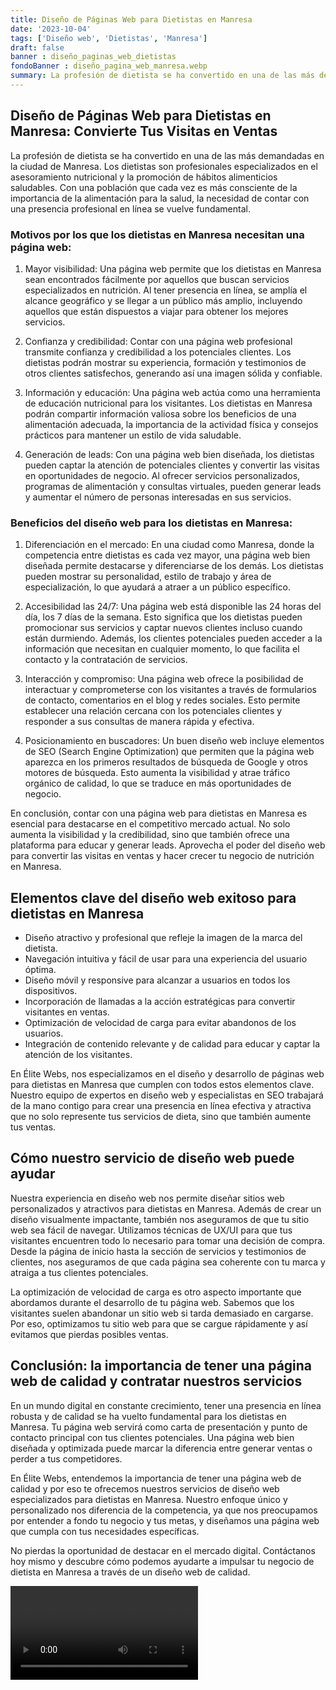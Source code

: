 ```yaml
---
title: Diseño de Páginas Web para Dietistas en Manresa
date: '2023-10-04'
tags: ['Diseño web', 'Dietistas', 'Manresa']
draft: false
banner : diseño_paginas_web_dietistas
fondoBanner : diseño_pagina_web_manresa.webp
summary: La profesión de dietista se ha convertido en una de las más demandadas en la ciudad de Manresa. Los dietistas son profesionales especializados en el asesoramiento nutricional y la promoción de hábitos alimenticios saludables. Con una población que cada vez es más consciente de la importancia de la alimentación para la salud, la necesidad de contar con una presencia profesional en línea se vuelve fundamental.
---
```


## Diseño de Páginas Web para Dietistas en Manresa: Convierte Tus Visitas en Ventas

La profesión de dietista se ha convertido en una de las más demandadas en la ciudad de Manresa. Los dietistas son profesionales especializados en el asesoramiento nutricional y la promoción de hábitos alimenticios saludables. Con una población que cada vez es más consciente de la importancia de la alimentación para la salud, la necesidad de contar con una presencia profesional en línea se vuelve fundamental.

### Motivos por los que los dietistas en Manresa necesitan una página web:

1. Mayor visibilidad: Una página web permite que los dietistas en Manresa sean encontrados fácilmente por aquellos que buscan servicios especializados en nutrición. Al tener presencia en línea, se amplía el alcance geográfico y se llegar a un público más amplio, incluyendo aquellos que están dispuestos a viajar para obtener los mejores servicios.

2. Confianza y credibilidad: Contar con una página web profesional transmite confianza y credibilidad a los potenciales clientes. Los dietistas podrán mostrar su experiencia, formación y testimonios de otros clientes satisfechos, generando así una imagen sólida y confiable.

3.  Información y educación: Una página web actúa como una herramienta de educación nutricional para los visitantes. Los dietistas en Manresa podrán compartir información valiosa sobre los beneficios de una alimentación adecuada, la importancia de la actividad física y consejos prácticos para mantener un estilo de vida saludable.

4. Generación de leads: Con una página web bien diseñada, los dietistas pueden captar la atención de potenciales clientes y convertir las visitas en oportunidades de negocio. Al ofrecer servicios personalizados, programas de alimentación y consultas virtuales, pueden generar leads y aumentar el número de personas interesadas en sus servicios.

### Beneficios del diseño web para los dietistas en Manresa:

1. Diferenciación en el mercado: En una ciudad como Manresa, donde la competencia entre dietistas es cada vez mayor, una página web bien diseñada permite destacarse y diferenciarse de los demás. Los dietistas pueden mostrar su personalidad, estilo de trabajo y área de especialización, lo que ayudará a atraer a un público específico.

2. Accesibilidad las 24/7: Una página web está disponible las 24 horas del día, los 7 días de la semana. Esto significa que los dietistas pueden promocionar sus servicios y captar nuevos clientes incluso cuando están durmiendo. Además, los clientes potenciales pueden acceder a la información que necesitan en cualquier momento, lo que facilita el contacto y la contratación de servicios.

3. Interacción y compromiso: Una página web ofrece la posibilidad de interactuar y comprometerse con los visitantes a través de formularios de contacto, comentarios en el blog y redes sociales. Esto permite establecer una relación cercana con los potenciales clientes y responder a sus consultas de manera rápida y efectiva.

4. Posicionamiento en buscadores: Un buen diseño web incluye elementos de SEO (Search Engine Optimization) que permiten que la página web aparezca en los primeros resultados de búsqueda de Google y otros motores de búsqueda. Esto aumenta la visibilidad y atrae tráfico orgánico de calidad, lo que se traduce en más oportunidades de negocio.

En conclusión, contar con una página web para dietistas en Manresa es esencial para destacarse en el competitivo mercado actual. No solo aumenta la visibilidad y la credibilidad, sino que también ofrece una plataforma para educar y generar leads. Aprovecha el poder del diseño web para convertir las visitas en ventas y hacer crecer tu negocio de nutrición en Manresa.

<GifSeo />

<Cta />

## Elementos clave del diseño web exitoso para dietistas en Manresa

- Diseño atractivo y profesional que refleje la imagen de la marca del dietista.
- Navegación intuitiva y fácil de usar para una experiencia del usuario óptima.
- Diseño móvil y responsive para alcanzar a usuarios en todos los dispositivos.
- Incorporación de llamadas a la acción estratégicas para convertir visitantes en ventas.
- Optimización de velocidad de carga para evitar abandonos de los usuarios.
- Integración de contenido relevante y de calidad para educar y captar la atención de los visitantes.

En Élite Webs, nos especializamos en el diseño y desarrollo de páginas web para dietistas en Manresa que cumplen con todos estos elementos clave. Nuestro equipo de expertos en diseño web y especialistas en SEO trabajará de la mano contigo para crear una presencia en línea efectiva y atractiva que no solo represente tus servicios de dieta, sino que también aumente tus ventas.

## Cómo nuestro servicio de diseño web puede ayudar

Nuestra experiencia en diseño web nos permite diseñar sitios web personalizados y atractivos para dietistas en Manresa. Además de crear un diseño visualmente impactante, también nos aseguramos de que tu sitio web sea fácil de navegar. Utilizamos técnicas de UX/UI para que tus visitantes encuentren todo lo necesario para tomar una decisión de compra. Desde la página de inicio hasta la sección de servicios y testimonios de clientes, nos aseguramos de que cada página sea coherente con tu marca y atraiga a tus clientes potenciales.

La optimización de velocidad de carga es otro aspecto importante que abordamos durante el desarrollo de tu página web. Sabemos que los visitantes suelen abandonar un sitio web si tarda demasiado en cargarse. Por eso, optimizamos tu sitio web para que se cargue rápidamente y así evitamos que pierdas posibles ventas.

## Conclusión: la importancia de tener una página web de calidad y contratar nuestros servicios

En un mundo digital en constante crecimiento, tener una presencia en línea robusta y de calidad se ha vuelto fundamental para los dietistas en Manresa. Tu página web servirá como carta de presentación y punto de contacto principal con tus clientes potenciales. Una página web bien diseñada y optimizada puede marcar la diferencia entre generar ventas o perder a tus competidores.

En Élite Webs, entendemos la importancia de tener una página web de calidad y por eso te ofrecemos nuestros servicios de diseño web especializados para dietistas en Manresa. Nuestro enfoque único y personalizado nos diferencia de la competencia, ya que nos preocupamos por entender a fondo tu negocio y tus metas, y diseñamos una página web que cumpla con tus necesidades específicas.

No pierdas la oportunidad de destacar en el mercado digital. Contáctanos hoy mismo y descubre cómo podemos ayudarte a impulsar tu negocio de dietista en Manresa a través de un diseño web de calidad.

<Video />

<CtaBot job='Dietistas' city='Manresa'/>

<Gmaps query='Manresa+españa+maps' />